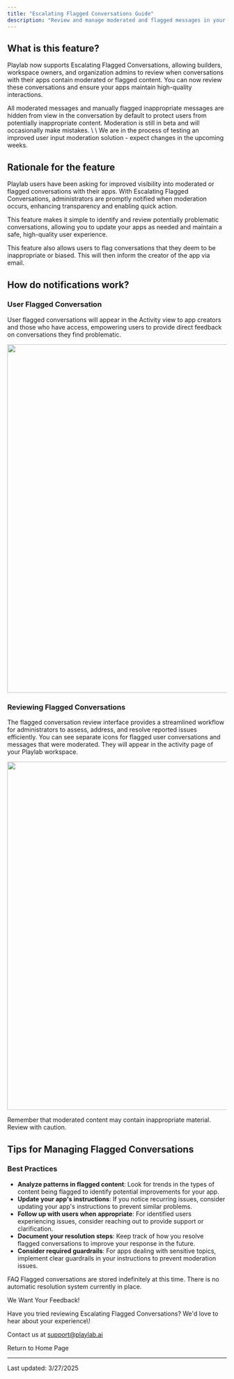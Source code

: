 ```yaml
---
title: "Escalating Flagged Conversations Guide"
description: "Review and manage moderated and flagged messages in your Playlab apps"
---
```


## <Icon icon="bell-on" size="24" /> What is this feature?

Playlab now supports Escalating Flagged Conversations, allowing builders, workspace owners, and organization admins to review when conversations with their apps contain moderated or flagged content. You can now review these conversations and ensure your apps maintain high-quality interactions.

<Note>
  All moderated messages and manually flagged inappropriate messages are hidden from view in the conversation by default to protect users from potentially inappropriate content.
</Note>

<Warning>
  Moderation is still in beta and will occasionally make mistakes. \
  \
  We are in the process of testing an improved user input moderation solution - expect changes in the upcoming weeks.
</Warning>

## <Icon icon="lightbulb" size="24" /> Rationale for the feature

Playlab users have been asking for improved visibility into moderated or flagged conversations with their apps. With Escalating Flagged Conversations, administrators are promptly notified when moderation occurs, enhancing transparency and enabling quick action.

This feature makes it simple to identify and review potentially problematic conversations, allowing you to update your apps as needed and maintain a safe, high-quality user experience.

This feature also allows users to flag conversations that they deem to be inappropriate or biased. This will then inform the creator of the app via email.

## <Icon icon="clipboard-question" size="24" /> How do notifications work?

### User Flagged Conversation

User flagged conversations will appear in the Activity view to app creators and those who have access, empowering users to provide direct feedback on conversations they find problematic.

<img
  height="800"
  src="/images/userflag.gif"
  className="border border-gray-300 rounded-md shadow-sm"
/>

### Reviewing Flagged Conversations

The flagged conversation review interface provides a streamlined workflow for administrators to assess, address, and resolve reported issues efficiently. You can see separate icons for flagged user conversations and messages that were moderated. They will appear in the activity page of your Playlab workspace.

<img
  height="800"
  src="/images/reviewingflags.gif"
  className="border border-gray-300 rounded-md shadow-sm"
/>

<Check>
  Remember that moderated content may contain inappropriate material. Review with caution.
</Check>

## <Icon icon="lightbulb" size="24" /> Tips for Managing Flagged Conversations

### Best Practices

- **Analyze patterns in flagged content**: Look for trends in the types of content being flagged to identify potential improvements for your app.
- **Update your app's instructions**: If you notice recurring issues, consider updating your app's instructions to prevent similar problems.
- **Follow up with users when appropriate**: For identified users experiencing issues, consider reaching out to provide support or clarification.
- **Document your resolution steps**: Keep track of how you resolve flagged conversations to improve your response in the future.
- **Consider required guardrails**: For apps dealing with sensitive topics, implement clear guardrails in your instructions to prevent moderation issues.

<Icon icon="circle-question" size="24" /> FAQ
<Accordion title="How long are flagged conversations stored?">
  Flagged conversations are stored indefinitely at this time. There is no automatic resolution system currently in place.
</Accordion>

<Icon icon="bullhorn" size="24" /> We Want Your Feedback\!

<Info>
  Have you tried reviewing Escalating Flagged Conversations? We'd love to hear about your experience\!

  Contact us at [support@playlab.ai](mailto:support@playlab.ai)
</Info>

<div className="mt-8">
Return to Home Page

</div>

---

Last updated: 3/27/2025